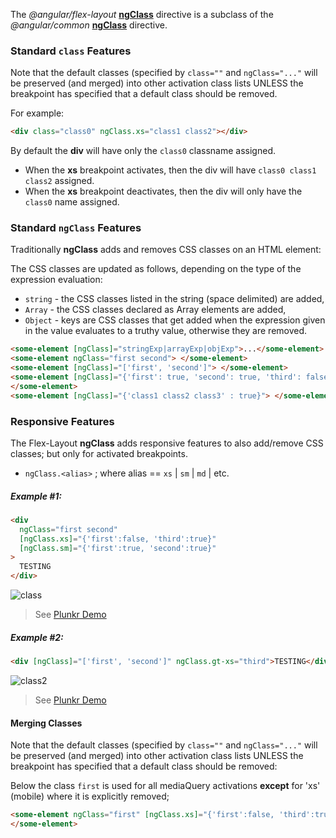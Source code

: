 
<Meta title="主题/样式布局/ngClass" id="ngClass" />

The _@angular/flex-layout_ [**ngClass**][ngclass] directive is a subclass of the _@angular/common_
[**ngClass**][aiongclass] directive.

### Standard **`class`** Features

Note that the default classes (specified by `class=""` and `ngClass="..."` will be preserved (and merged) into other
activation class lists UNLESS the breakpoint has specified that a default class should be removed.

For example:

```html
<div class="class0" ngClass.xs="class1 class2"></div>
```

By default the **div** will have only the `class0` classname assigned.

- When the **xs** breakpoint activates, then the div will have `class0 class1 class2` assigned.
- When the **xs** breakpoint deactivates, then the div will only have the `class0` name assigned.

### Standard **`ngClass`** Features

Traditionally **ngClass** adds and removes CSS classes on an HTML element:

The CSS classes are updated as follows, depending on the type of the expression evaluation:

- `string` - the CSS classes listed in the string (space delimited) are added,
- `Array` - the CSS classes declared as Array elements are added,
- `Object` - keys are CSS classes that get added when the expression given in the value evaluates to a truthy value,
  otherwise they are removed.

```html
<some-element [ngClass]="stringExp|arrayExp|objExp">...</some-element>
<some-element ngClass="first second"> </some-element>
<some-element [ngClass]="['first', 'second']"> </some-element>
<some-element [ngClass]="{'first': true, 'second': true, 'third': false}">
</some-element>
<some-element [ngClass]="{'class1 class2 class3' : true}"> </some-element>
```

### Responsive Features

The Flex-Layout **ngClass** adds responsive features to also add/remove CSS classes; but only for activated breakpoints.

- `ngClass.<alias>` ; where alias == `xs` | `sm` | `md` | etc.

##### Example #1:

```html
<div
  ngClass="first second"
  [ngClass.xs]="{'first':false, 'third':true}"
  [ngClass.sm]="{'first':true, 'second':true}"
>
  TESTING
</div>
```

![class](https://user-images.githubusercontent.com/210413/30512759-d3bb1e18-9abb-11e7-9dbf-4f9d8ca89ba9.jpg)

> See [Plunkr Demo](https://plnkr.co/edit/86oh19nCBIdpEi6CllmR?p=preview)

##### Example #2:

```html
<div [ngClass]="['first', 'second']" ngClass.gt-xs="third">TESTING</div>
```

![class2](https://user-images.githubusercontent.com/210413/30512832-9232bf44-9abd-11e7-917f-07077c0a210a.jpg)

> See [Plunkr Demo](https://plnkr.co/edit/fEyAnpoFQzXiPa6HTZlt?p=preview)

#### Merging Classes

Note that the default classes (specified by `class=""` and `ngClass="..."` will be preserved (and merged) into other
activation class lists UNLESS the breakpoint has specified that a default class should be removed:

Below the class `first` is used for all mediaQuery activations **except** for 'xs' (mobile) where it is explicitly
removed;

```html
<some-element ngClass="first" [ngClass.xs]="{'first':false, 'third':true}">
</some-element>
```

[ngclass]: https://github.com/angular/flex-layout/blob/master/src/lib/extended/class/class.ts
[aiongclass]: https://github.com/angular/angular/blob/master/packages/common/src/directives/ng_class.ts#L40
